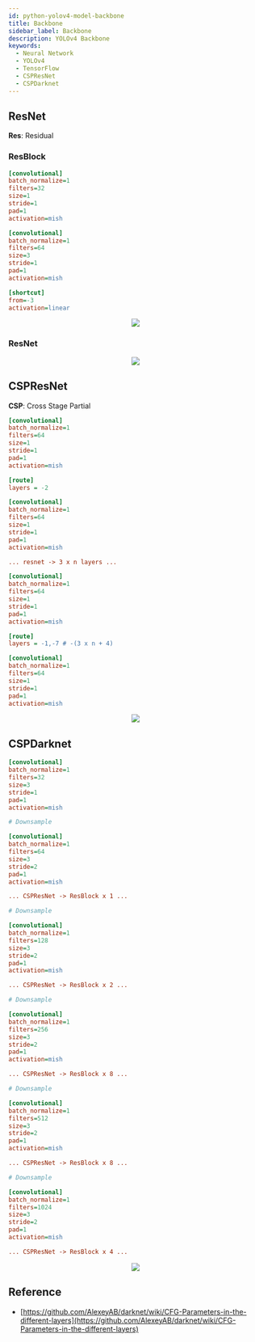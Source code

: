 ```yaml
---
id: python-yolov4-model-backbone
title: Backbone
sidebar_label: Backbone
description: YOLOv4 Backbone
keywords:
  - Neural Network
  - YOLOv4
  - TensorFlow
  - CSPResNet
  - CSPDarknet
---
```



## ResNet

**Res**: Residual

### ResBlock

```ini
[convolutional]
batch_normalize=1
filters=32
size=1
stride=1
pad=1
activation=mish

[convolutional]
batch_normalize=1
filters=64
size=3
stride=1
pad=1
activation=mish

[shortcut]
from=-3
activation=linear
```

<center>
	<img src={useBaseUrl("img/lang/python/libraries/yolov4/model/yolov4-resblock.jpeg")} />
</center>

### ResNet

<center>
	<img src={useBaseUrl("img/lang/python/libraries/yolov4/model/yolov4-resnet.jpeg")} />
</center>

## CSPResNet

**CSP**: Cross Stage Partial

```ini
[convolutional]
batch_normalize=1
filters=64
size=1
stride=1
pad=1
activation=mish

[route]
layers = -2

[convolutional]
batch_normalize=1
filters=64
size=1
stride=1
pad=1
activation=mish

... resnet -> 3 x n layers ...

[convolutional]
batch_normalize=1
filters=64
size=1
stride=1
pad=1
activation=mish

[route]
layers = -1,-7 # -(3 x n + 4)

[convolutional]
batch_normalize=1
filters=64
size=1
stride=1
pad=1
activation=mish
```

<center>
	<img src={useBaseUrl("img/lang/python/libraries/yolov4/model/yolov4-cspresnet.jpeg")} />
</center>

## CSPDarknet

```ini
[convolutional]
batch_normalize=1
filters=32
size=3
stride=1
pad=1
activation=mish

# Downsample

[convolutional]
batch_normalize=1
filters=64
size=3
stride=2
pad=1
activation=mish

... CSPResNet -> ResBlock x 1 ...

# Downsample

[convolutional]
batch_normalize=1
filters=128
size=3
stride=2
pad=1
activation=mish

... CSPResNet -> ResBlock x 2 ...

# Downsample

[convolutional]
batch_normalize=1
filters=256
size=3
stride=2
pad=1
activation=mish

... CSPResNet -> ResBlock x 8 ...

# Downsample

[convolutional]
batch_normalize=1
filters=512
size=3
stride=2
pad=1
activation=mish

... CSPResNet -> ResBlock x 8 ...

# Downsample

[convolutional]
batch_normalize=1
filters=1024
size=3
stride=2
pad=1
activation=mish

... CSPResNet -> ResBlock x 4 ...
```

<center>
	<img src={useBaseUrl("img/lang/python/libraries/yolov4/model/yolov4-cspdarknet.jpeg")} />
</center>

## Reference

- [https://github.com/AlexeyAB/darknet/wiki/CFG-Parameters-in-the-different-layers](https://github.com/AlexeyAB/darknet/wiki/CFG-Parameters-in-the-different-layers)
